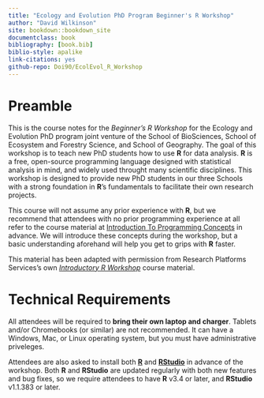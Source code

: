 ```yaml
---
title: "Ecology and Evolution PhD Program Beginner's R Workshop"
author: "David Wilkinson"
site: bookdown::bookdown_site
documentclass: book
bibliography: [book.bib]
biblio-style: apalike
link-citations: yes
github-repo: Doi90/EcolEvol_R_Workshop
---
```


# Preamble

This is the course notes for the *Beginner's R Workshop* for the Ecology and Evolution PhD program joint venture of the School of BioSciences, School of Ecosystem and Forestry Science, and School of Geography. The goal of this workshop is to teach new PhD students how to use **R** for data analysis. **R** is a free, open-source programming language designed with statistical analysis in mind, and widely used throught many scientific disciplines. This workshop is designed to provide new PhD students in our three Schools with a strong foundation in **R**'s fundamentals to facilitate their own research projects.

This course will not assume any prior experience with **R**, but we recommend that attendees with no prior programming experience at all refer to the course material at [Introduction To Programming Concepts](https://nikkirubinstein.gitbooks.io/resguides-introductory-programming-concepts/content/content/welcome-to-coding.html) in advance. We will introduce these concepts during the workshop, but a basic understanding aforehand will help you get to grips with **R** faster. 

This material has been adapted with permission from Research Platforms Services's own [*Introductory R Workshop*](https://nikkirubinstein.gitbooks.io/resguides-introductory-r-workshop/content/) course material.

# Technical Requirements

All attendees will be required to **bring their own laptop and charger**. Tablets and/or Chromebooks (or similar) are not recommended. It can have a Windows, Mac, or Linux operating system, but you must have administrative priveleges.

Attendees are also asked to install both [**R**](https://www.r-project.org/) and [**RStudio**](https://www.rstudio.com/) in advance of the workshop. Both **R** and **RStudio** are updated regularly with both new features and bug fixes, so we require attendees to have **R** v3.4 or later, and **RStudio** v1.1.383 or later.